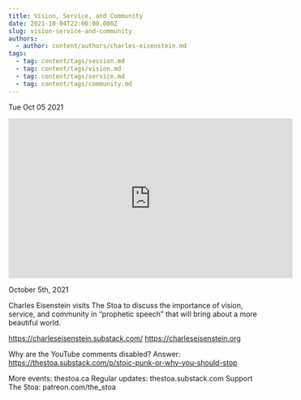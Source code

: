 ```yaml
---
title: Vision, Service, and Community
date: 2021-10-04T22:00:00.000Z
slug: vision-service-and-community
authors:
  - author: content/authors/charles-eisenstein.md
tags:
  - tag: content/tags/session.md
  - tag: content/tags/vision.md
  - tag: content/tags/service.md
  - tag: content/tags/community.md
---
```






Tue Oct 05 2021

<iframe width="560" height="315" src="https://www.youtube.com/embed/dmhIhfXm4DY" title="Vision, Service, and Community w/ Charles Eisenstein" frameborder="0" allow="accelerometer; autoplay; clipboard-write; encrypted-media; gyroscope; picture-in-picture" allowfullscreen ></iframe>

October 5th, 2021

Charles Eisenstein visits The Stoa to discuss the importance of vision, service, and community in “prophetic speech” that will bring about a more beautiful world.

https://charleseisenstein.substack.com/
https://charleseisenstein.org

Why are the YouTube comments disabled? Answer: https://thestoa.substack.com/p/stoic-punk-or-why-you-should-stop

More events: thestoa.ca 
Regular updates: thestoa.substack.com 
Support The Stoa: patreon.com/the_stoa


